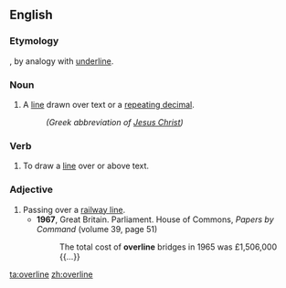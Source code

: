 ==English==

===Etymology===
{{prefix|over|line}}, by analogy with [[underline]].

===Noun===
{{en-noun}}

# A [[line]] drawn over text or a [[repeating decimal]].
#: {{overline|ΙΣ}} {{overline|ΧΣ}} ''(Greek abbreviation of [[Jesus Christ]])''

===Verb===
{{en-verb|overlin|es}}

# To draw a [[line]] over or above text.

===Adjective===
{{en-adj|-}}

# Passing over a [[railway line]].
#* '''1967''', Great Britain. Parliament. House of Commons, ''Papers by Command'' (volume 39, page 51)
#*: The total cost of '''overline''' bridges in 1965 was £1,506,000 {{...}}

[[ta:overline]]
[[zh:overline]]